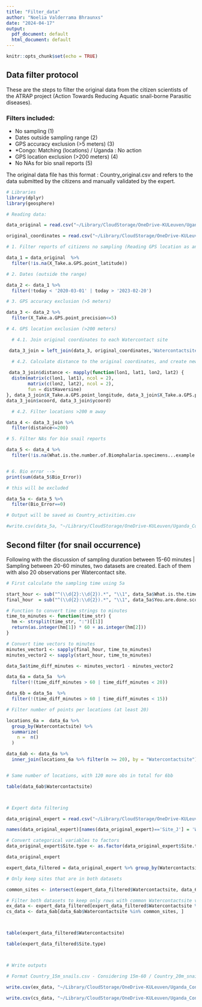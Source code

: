 ```yaml
---
title: "Filter_data"
author: "Noelia Valderrama Bhraunxs"
date: "2024-04-17"
output:
  pdf_document: default
  html_document: default
---
```


```r
knitr::opts_chunk$set(echo = TRUE)
```

## Data filter protocol

These are the steps to filter the original data from the citizen scientists of the ATRAP project (Action Towards Reducing Aquatic snail-borne Parasitic diseases).

### Filters included: 
 + No sampling (1)
 + Dates outside sampling range (2)
 + GPS accuracy exclusion (>5 meters) (3)
 + *Congo: Matching (locations) / Uganda : No action
 + GPS location exclusion (>200 meters) (4)
 + No NAs for bio snail reports (5)

The original data file has this format : Country_original.csv and refers to the data submitted by the citizens and manually validated by the expert.

```r
# Libraries
library(dplyr)
library(geosphere)


```


```r

# Reading data: 

data_original = read.csv("~/Library/CloudStorage/OneDrive-KULeuven/Uganda_Congo/Data/Uganda/D_Uganda_checked.csv", sep = ",", header = TRUE)

original_coordinates = read.csv("~/Library/CloudStorage/OneDrive-KULeuven/Uganda_Congo/Data/Uganda/Watercontact_sites.csv", sep = ",", header = TRUE)

# 1. Filter reports of citizens no sampling (Reading GPS location as an indication) 

data_1 = data_original  %>%
  filter(!is.na(X_Take.a.GPS.point_latitude)) 

# 2. Dates (outside the range)

data_2 <- data_1 %>%
  filter(!today < '2020-03-01' | today > '2023-02-20')

# 3. GPS accuracy exclusion (>5 meters)

data_3 <- data_2 %>%
  filter(X_Take.a.GPS.point_precision<=5)

# 4. GPS location exclusion (>200 meters) 

  # 4.1. Join original coordinates to each Watercontact site 

 data_3_join = left_join(data_3, original_coordinates,'Watercontactsite')

  # 4.2. Calculate distance to the original coordinates, and create new column called distance 
 
 data_3_join$distance <- mapply(function(lon1, lat1, lon2, lat2) {
  distm(matrix(c(lon1, lat1), ncol = 2),
        matrix(c(lon2, lat2), ncol = 2),
        fun = distHaversine)
}, data_3_join$X_Take.a.GPS.point_longitude, data_3_join$X_Take.a.GPS.point_latitude,
data_3_join$xcoord, data_3_join$ycoord)

  # 4.2. Filter locations >200 m away 

data_4 <- data_3_join %>%
  filter(distance<=200)

# 5. Filter NAs for bio snail reports

data_5 <- data_4 %>%
  filter(!is.na(What.is.the.number.of.Biomphalaria.specimens...example.shown.below.))


# 6. Bio error --> 
print(sum(data_5$Bio_Error))

# this will be excluded 

data_5a <- data_5 %>%
  filter(Bio_Error==0)

# Output will be saved as Country_activities.csv

#write.csv(data_5a, "~/Library/CloudStorage/OneDrive-KULeuven/Uganda_Congo/Data/Uganda/Uganda_activities.csv")

```

## Second filter (for snail occurrence)

Following with the discussion of sampling duration between 15-60 minutes | Sampling between 20-60 minutes, two datasets are created. Each of them with also 20 observations per Watercontact site. 


```r

# First calculate the sampling time using 5a

start_hour <- sub("^(\\d{2}:\\d{2}).*", "\\1", data_5a$What.is.the.time.now.)
final_hour  = sub("^(\\d{2}:\\d{2}).*", "\\1", data_5a$You.are.done.scooping..What.is.the.time.now.)

# Function to convert time strings to minutes
time_to_minutes <- function(time_str) {
  hm <- strsplit(time_str, ":")[[1]]
  return(as.integer(hm[1]) * 60 + as.integer(hm[2]))
}

# Convert time vectors to minutes
minutes_vector1 <- sapply(final_hour, time_to_minutes)
minutes_vector2 <- sapply(start_hour, time_to_minutes)

data_5a$time_diff_minutes <- minutes_vector1 - minutes_vector2

data_6a = data_5a  %>%
  filter(!(time_diff_minutes > 60 | time_diff_minutes < 20))

data_6b = data_5a  %>%
  filter(!(time_diff_minutes > 60 | time_diff_minutes < 15))

# Filter number of points per locations (at least 20)

locations_6a =  data_6a %>%
  group_by(Watercontactsite) %>%
  summarize(
    n =  n()
  )

data_6ab <- data_6a %>%
  inner_join(locations_6a %>% filter(n >= 20), by = "Watercontactsite")


# Same number of locations, with 120 more obs in total for 6bb

table(data_6ab$Watercontactsite) 



# Expert data filtering 

data_original_expert = read.csv("~/Library/CloudStorage/OneDrive-KULeuven/Uganda_Congo/Data/Uganda/Expert_data.csv", sep = ",", header = TRUE)

names(data_original_expert)[names(data_original_expert)=='Site_J'] = 'Watercontactsite'

# Convert categorical variables to factors
data_original_expert$Site.type <- as.factor(data_original_expert$Site.type)

data_original_expert

expert_data_filtered = data_original_expert %>% group_by(Watercontactsite) %>% filter(n()>10) %>% ungroup()

# Only keep sites that are in both datasets 

common_sites <- intersect(expert_data_filtered$Watercontactsite, data_6ab$Watercontactsite)

# Filter both datasets to keep only rows with common Watercontactsite values
ex_data <- expert_data_filtered[expert_data_filtered$Watercontactsite %in% common_sites, ]
cs_data <- data_6ab[data_6ab$Watercontactsite %in% common_sites, ]



table(expert_data_filtered$Watercontactsite)

table(expert_data_filtered$Site.type)



# Write outputs 

# Format Country_15m_snails.csv - Considering 15m-60 / Country_20m_snails.csv - Considering 20 min as lower limit

write.csv(ex_data, "~/Library/CloudStorage/OneDrive-KULeuven/Uganda_Congo/Data/Uganda/D_ex_filtered.csv")

write.csv(cs_data, "~/Library/CloudStorage/OneDrive-KULeuven/Uganda_Congo/Data/Uganda/D_cs_filtered.csv")





```


